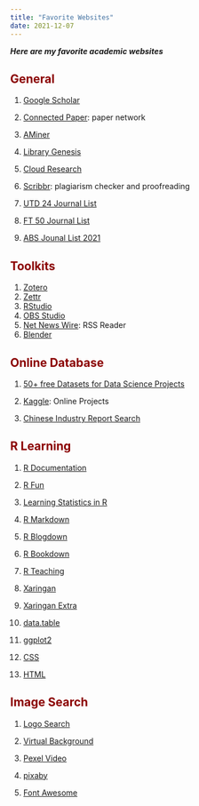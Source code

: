 ```yaml
---
title: "Favorite Websites"
date: 2021-12-07
---
```


***Here are my favorite academic websites***

## <font color= "darkred"> General </font>

1.  [Google Scholar](https://scholar.google.com)

2.  [Connected Paper](https://www.connectedpapers.com): paper network

3.  [AMiner](https://www.aminer.org)

4.  [Library Genesis](http://libgen.rs)

5.  [Cloud Research](https://www.cloudresearch.com)

6.  [Scribbr](https://www.scribbr.com): plagiarism checker and proofreading

7.  [UTD 24 Journal List](https://jsom.utdallas.edu/the-utd-top-100-business-school-research-rankings/)

8.  [FT 50 Journal List](https://www.ft.com/content/3405a512-5cbb-11e1-8f1f-00144feabdc0)

9.  [ABS Jounal List 2021](https://www.researchgate.net/publication/352767191_Academic_Journal_Guide_2021_It_was_earlier_ABS_2021_Ranking_list)

## <font color= "darkred"> Toolkits </font>

1.  [Zotero](https://www.zotero.org)
2.  [Zettr](https://www.zettlr.com)
3.  [RStudio](https://www.rstudio.com)
4.  [OBS Studio](https://obsproject.com/zh-tw)
5.  [Net News Wire](https://netnewswire.com): RSS Reader
6.  [Blender](https://www.blender.org)

## <font color= "darkred"> Online Database </font>

1.  [50+ free Datasets for Data Science Projects](https://blog.journeyofanalytics.com/50-free-datasets-for-data-science-projects/)

2.  [Kaggle](https://www.kaggle.com): Online Projects

3.  [Chinese Industry Report Search](http://report.seedsufe.com/index)

## <font color= "darkred"> R Learning </font>

1.  [R Documentation](https://www.rdocumentation.org/?=ggplot&=%s)

2.  [R Fun](https://rfun.library.duke.edu)

3.  [Learning Statistics in R](https://ademos.people.uic.edu/index.html)

4.  [R Markdown](https://bookdown.org/yihui/rmarkdown/yihui-xie.html)

5.  [R Blogdown](https://bookdown.org/yihui/blogdown/)

6.  [R Bookdown](https://bookdown.org/yihui/bookdown/)

7.  [R Teaching](https://education.rstudio.com/teach/tools/)

8.  [Xaringan](https://bookdown.org/yihui/rmarkdown/xaringan.html)

9.  [Xaringan Extra](https://pkg.garrickadenbuie.com/xaringanExtra/#/README?id=xaringanextra)

10. [data.table](https://cran.r-project.org/web/packages/data.table/vignettes/datatable-intro.html)

11. [ggplot2](https://ggplot2-book.org)

12. [CSS](https://www.w3schools.com/css/css_background.asp)

13. [HTML](https://www.w3schools.com/html/html_intro.asp)

## <font color= "darkred"> Image Search </font>

1.  [Logo Search](http://instantlogosearch.com)

2.  [Virtual Background](https://coverr.co/stock-video-footage/zoom-virtual-backgrounds)

3.  [Pexel Video](https://www.pexels.com/videos/)

4.  [pixaby](https://pixabay.com)

5.  [Font Awesome](https://fontawesome.com)
